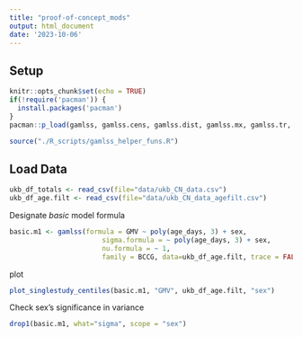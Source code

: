 ```yaml
---
title: "proof-of-concept_mods"
output: html_document
date: '2023-10-06'
---
```


## Setup

```r
knitr::opts_chunk$set(echo = TRUE)
if(!require('pacman')) {
  install.packages('pacman')
}
pacman::p_load(gamlss, gamlss.cens, gamlss.dist, gamlss.mx, gamlss.tr, ggplot2, tidyverse, ggpubr, skimr, gamlss.data, data.table, nlme, devtools, slider)

source("./R_scripts/gamlss_helper_funs.R")
```

## Load Data

```r
ukb_df_totals <- read_csv(file="data/ukb_CN_data.csv")
ukb_df_age.filt <- read_csv(file="data/ukb_CN_data_agefilt.csv")
```

Designate *basic* model formula

```r
basic.m1 <- gamlss(formula = GMV ~ poly(age_days, 3) + sex,
                       sigma.formula = ~ poly(age_days, 3) + sex,
                       nu.formula = ~ 1,
                       family = BCCG, data=ukb_df_age.filt, trace = FALSE)
```

plot

```r
plot_singlestudy_centiles(basic.m1, "GMV", ukb_df_age.filt, "sex")
```

Check sex's significance in variance

```r
drop1(basic.m1, what="sigma", scope = "sex")
```


